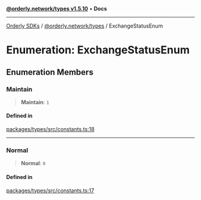 [**@orderly.network/types v1.5.10**](/sdks/tech-doc/@orderly.network/types/README) • **Docs**

***

[Orderly SDKs](/sdks/tech-doc/packages) / [@orderly.network/types](/sdks/tech-doc/@orderly.network/types/README) / ExchangeStatusEnum

# Enumeration: ExchangeStatusEnum

## Enumeration Members

### Maintain

> **Maintain**: `1`

#### Defined in

[packages/types/src/constants.ts:18](https://github.com/OrderlyNetwork/js-sdk/blob/554ae704783e3b83c40bb234a899e8f02987d9b6/packages/types/src/constants.ts#L18)

***

### Normal

> **Normal**: `0`

#### Defined in

[packages/types/src/constants.ts:17](https://github.com/OrderlyNetwork/js-sdk/blob/554ae704783e3b83c40bb234a899e8f02987d9b6/packages/types/src/constants.ts#L17)
